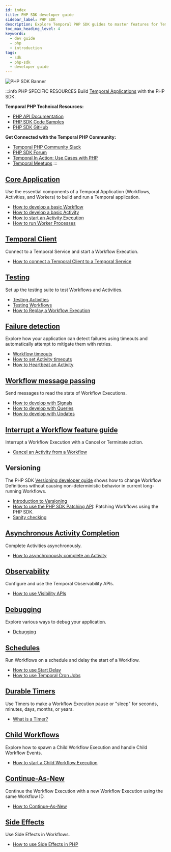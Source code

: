 ```yaml
---
id: index
title: PHP SDK developer guide
sidebar_label: PHP SDK
description: Explore Temporal PHP SDK guides to master features for Temporal Applications. Learn Workflows, Activities, Testing, Failure Detection, Messages, Observability, and more.
toc_max_heading_level: 4
keywords:
  - dev guide
  - php
  - introduction
tags:
  - sdk
  - php-sdk
  - developer guide
---
```


![PHP SDK Banner](/img/banner-php-temporal.png)

:::info PHP SPECIFIC RESOURCES
Build [Temporal Applications](/temporal#temporal-application) with the PHP SDK.

**Temporal PHP Technical Resources:**
- [PHP API Documentation](https://php.temporal.io)
- [PHP SDK Code Samples](https://github.com/temporalio/samples-php)
- [PHP SDK GitHub](https://github.com/temporalio/sdk-php)

**Get Connected with the Temporal PHP Community:**

- [Temporal PHP Community Slack](https://temporalio.slack.com/archives/C01LK9FAMM0)
- [PHP SDK Forum](https://community.temporal.io/tag/php-sdk)
- [Temporal In Action: Use Cases with PHP](https://temporal.io/in-use?sdk=PHP#temporal-in-action)
- [Temporal Meetups](https://www.meetup.com/pro/temporal-technologies/)
:::

## [Core Application](/develop/php/core-application)

Use the essential components of a Temporal Application (Workflows, Activities, and Workers) to build and run a Temporal application.

- [How to develop a basic Workflow](/develop/php/core-application#develop-workflows)
- [How to develop a basic Activity](/develop/php/core-application#develop-activities)
- [How to start an Activity Execution](/develop/php/core-application#activity-execution)
- [How to run Worker Processes](/develop/php/core-application#run-a-dev-worker)

## [Temporal Client](/develop/php/temporal-clients)

Connect to a Temporal Service and start a Workflow Execution.

- [How to connect a Temporal Client to a Temporal Service](/develop/php/temporal-clients#connect-to-a-dev-cluster)

## [Testing](/develop/php/testing-suite)

Set up the testing suite to test Workflows and Activities.

- [Testing Activities](/develop/php/testing-suite#test-activities)
- [Testing Workflows](/develop/php/testing-suite#test-workflows)
- [How to Replay a Workflow Execution](/develop/php/testing-suite#replay)

## [Failure detection](/develop/php/failure-detection)

Explore how your application can detect failures using timeouts and automatically attempt to mitigate them with retries.

- [Workflow timeouts](/develop/php/failure-detection#workflow-timeouts)
- [How to set Activity timeouts](/develop/php/failure-detection#activity-timeouts)
- [How to Heartbeat an Activity](/develop/php/failure-detection#activity-heartbeats)

## [Workflow message passing](/develop/php/message-passing)

Send messages to read the state of Workflow Executions.

- [How to develop with Signals](/develop/php/message-passing#signals)
- [How to develop with Queries](/develop/php/message-passing#queries)
- [How to develop with Updates](/develop/php/message-passing#updates)

## [Interrupt a Workflow feature guide](/develop/php/cancellation)

Interrupt a Workflow Execution with a Cancel or Terminate action.

- [Cancel an Activity from a Workflow](/develop/php/cancellation#cancel-an-activity)

## Versioning

The PHP SDK [Versioning developer guide](/develop/php/versioning) shows how to change Workflow Definitions without causing non-deterministic behavior in current long-running Workflows.

- [Introduction to Versioning](/develop/php/versioning#introduction-to-versioning)
- [How to use the PHP SDK Patching API](/develop/php/versioning#php-sdk-patching-api): Patching Workflows using the PHP SDK.
- [Sanity checking](/develop/php/versioning#sanity-checking)

## [Asynchronous Activity Completion](/develop/php/asynchronous-activity-completion)


Complete Activities asynchronously.

- [How to asynchronously complete an Activity](/develop/php/asynchronous-activity-completion#asynchronous-activity-completion)

## [Observability](/develop/php/observability)

Configure and use the Temporal Observability APIs.

- [How to use Visibility APIs](/develop/php/observability#visibility)

## [Debugging](/develop/php/debugging)

Explore various ways to debug your application.

- [Debugging](/develop/php/debugging#debug)

## [Schedules](/develop/php/schedules)

Run Workflows on a schedule and delay the start of a Workflow.

- [How to use Start Delay](/develop/php/schedules#start-delay)
- [How to use Temporal Cron Jobs](/develop/php/schedules#temporal-cron-jobs)

## [Durable Timers](/develop/php/timers)

Use Timers to make a Workflow Execution pause or "sleep" for seconds, minutes, days, months, or years.

- [What is a Timer?](/develop/php/timers#timers)

## [Child Workflows](/develop/php/child-workflows)

Explore how to spawn a Child Workflow Execution and handle Child Workflow Events.

- [How to start a Child Workflow Execution](/develop/php/child-workflows#child-workflows)

## [Continue-As-New](/develop/php/continue-as-new)

Continue the Workflow Execution with a new Workflow Execution using the same Workflow ID.

- [How to Continue-As-New](/develop/php/continue-as-new#continue-as-new)

## [Side Effects](/develop/php/side-effects)

Use Side Effects in Workflows.

- [How to use Side Effects in PHP](/develop/php/side-effects#side-effects)
